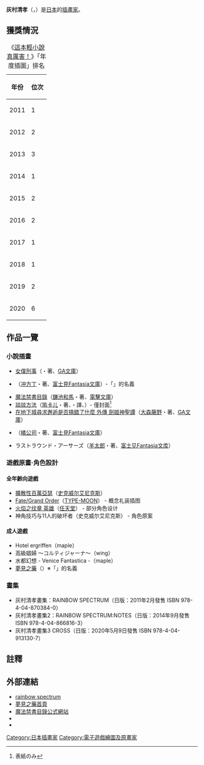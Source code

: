 {{Multiple issues|
{{Notability Unreferenced|time=2021-06-02T13:34:08+00:00}}
{{Unreferenced|time=2021-06-02T13:34:08+00:00}}
}}
{{Japanese|japanese=灰村 キヨタカ|kana=はいむら きよたか|romaji=Haimura Kiyotaka}}
'''灰村清孝'''（{{lang-ja|はいむら きよたか}}，{{bd|1973年|9月7日|catIdx=Haimura Kiyotaka}}）是[[日本|日本]]的[[插畫家|插畫家]]。

== 獲獎情況 ==
{| class="wikitable" style="width: 25%; text-align:center"
|+ 《[[這本輕小說真厲害！|這本輕小說真厲害！]]》「年度插圖」排名
|-
! 年份 !! 位次
|-
| 2011 || 1
|-
| 2012 || 2
|-
| 2013 || 3
|-
| 2014 || 1
|-
| 2015 || 2
|-
| 2016 || 2
|-
| 2017 || 1
|-
| 2018 || 1
|-
| 2019 || 2
|-
| 2020 || 6
|}

== 作品一覽 ==
=== 小說插畫 ===
* [[女僕刑事|女僕刑事]]（{{link-ja|早見裕司|早見裕司}}・著、[[GA文庫|GA文庫]]）
* {{link-ja|特甲少女 焱之精靈|シュピーゲル・シリーズ}}（[[冲方丁|冲方丁]]・著、[[富士見Fantasia文庫|富士見Fantasia文庫]]）-「{{lang|ja|はいむらきよたか}}」的名義
* [[魔法禁書目錄|魔法禁書目錄]]（[[鎌池和馬|鎌池和馬]]・著、[[電擊文庫|電擊文庫]]）
* [[談談方法|談談方法]]（[[勒内·笛卡儿|笛卡儿]]・著、{{link-ja|小場瀬卓三|小場瀬卓三}}・譯、{{link-ja|角川Sophia文庫|角川ソフィア文庫}}）- 僅封面<ref group="注">表紙のみ</ref>
* [[在地下城尋求邂逅是否搞錯了什麼|在地下城尋求邂逅是否搞錯了什麼 外傳 劍姬神聖譚]]（[[大森藤野|大森藤野]]・著、[[GA文庫|GA文庫]]）
* {{link-ja|為了终有一天能拯救世界|いつか世界を救うために -クオリディア・コード-}}（[[橘公司|橘公司]]・著、[[富士見Fantasia文庫|富士見Fantasia文庫]]）
*ラストラウンド・アーサーズ（[[羊太郎|羊太郎]]・著、[[富士見Fantasia文庫|富士见Fantasia文库]]）

=== 遊戲原畫·角色設計 ===
==== 全年齡向遊戲 ====
* [[擴散性百萬亞瑟|擴散性百萬亞瑟]]（[[史克威尔艾尼克斯|史克威尔艾尼克斯]]）
* [[Fate/Grand_Order|Fate/Grand Order]]（[[TYPE-MOON|TYPE-MOON]]） - 概念礼装插图
* [[火焰之纹章_英雄|火焰之纹章 英雄]]（[[任天堂|任天堂]]） - 部分角色设计
*神角技巧与11人的破坏者（史克威尔艾尼克斯） - 角色原案

==== 成人遊戲 ====
* Hotel ergriffen（maple）
* 高級娼婦 〜コルティジャーナ〜（wing）
* 水都幻想 - Venice Fantastica -（maple）
* [[夢見之藥|夢見之藥]]（{{link-ja|Ruf|Ruf}}）※「{{lang|ja|はいむらきよたか}}」的名義

=== 畫集 ===
* 灰村清孝畫集：RAINBOW SPECTRUM（日版：2011年2月發售 ISBN 978-4-04-870384-0）
* 灰村清孝畫集2：RAINBOW SPECTRUM:NOTES（日版：2014年9月發售 ISBN 978-4-04-866816-3）
* 灰村清孝畫集3 CROSS（日版：2020年5月9日發售 ISBN 978-4-04-913130-7）

==註釋==
{{Reflist|group="注"}}

== 外部連結 ==
* [http://r-s.sakura.ne.jp/ rainbow spectrum] {{Wayback|url=http://r-s.sakura.ne.jp/ |date=20210611001830 }}
* [http://future-digi.com/yume/yume.html 夢見之藥首頁] {{Wayback|url=http://future-digi.com/yume/yume.html |date=20210207075552 }}
* [https://web.archive.org/web/20100227235159/http://www.project-index.net/ 魔法禁書目錄公式網站]
* {{pixiv|164728}}
* {{twitter|haimurakiyotaka}}

{{魔法禁書目錄}}
{{DEFAULTSORT:Haimura Kiyotaka}}

[[Category:日本插畫家|Category:日本插畫家]]
[[Category:電子遊戲繪圖及原畫家|Category:電子遊戲繪圖及原畫家]]